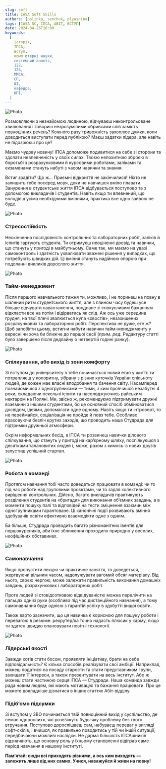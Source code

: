```yaml
---
slug: soft
title: IASA Soft Skills
authors: [polinka, senchuk, plyusnina]
tags: [IASA SC, ІПСА, ABIT, ВСТУП]
date: 2024-04-26T16:00
keywords:
  [
    історія,
    ІПСА,
    вступ,
    комп'ютерні науки,
    системний аналіз,
    122,
    124,
    ММСА,
    СП,
    ШІ,
    кафедра,
    КПІ,
  ]
---
```


![Photo](./head.png)

<!--truncate-->

Розмовляючи з незнайомою людиною, відчуваєш неконтрольоване хвилювання і говориш незрозумілими обривками слів замість повноцінних речень? Кожного разу тривожність захоплює думки, коли доводиться виступати перед публікою? Маєш задатки лідера, але навіть не підозрюєш про це?

Маємо чудову новину! ІПСА допоможе подивитися на себе зі сторони та здолати невпевненість у своїх силах. Твоєю непохитною зброєю в боротьбі з розрахунковими й курсовими роботами, заліками та екзаменами стануть набуті з часом навички та знання.

Встиг зрадіти? Що ж… Приємні відкриття не закінчилися! Ніхто не залишить тебе посеред моря, доки не навчишся вміло плавати. Занурення в студентське життя ІПСА відбувається поступово та з допомогою викладачів і студентів. Навіть якщо ти впевнений, що володієш усіма необхідними вміннями, практика все одно зайвою не буде.

![Photo](./giff.gif)

### Стресостійкість

Нескінченна послідовність контрольних та лабораторних робіт, заліків й іспитів гартують студента. Ти отримуєш неоціненні досвід та навички, що стануть у пригоді в майбутньому. Саме так, ми маємо на увазі самоконтроль і здатність ухвалювати зважені рішення у випадках, що потребують швидких дій. Ці вміння стануть надійною опорою при подоланні викликів дорослого життя.

![Photo](./giff2.gif)

### Тайм-менеджмент

Після першого навчального тижня ти, можливо, і не поринеш на повну в шалений ритм студентського життя, але з плином часу будеш усе більше відчувати навантаження, поєднане зі спокусливим бажанням відкласти все на потім і відірватись як слід. Аж ось уже середина грудня, на твої плечі звалюється купа «хвостів», незахищених розрахункових та лабораторних робіт. Перспектива не дуже, еге ж? Щоб запобігти цьому, встигни набути навички тайм-менеджменту у вересні чи хоча би ближче до першої сесії (*прим. ред.* Редактуру статті було завершено після дедлайну о четвертій годині ранку).

![Photo](./dd.png)

### Спілкування, або вихід із зони комфорту

Зі вступом до університету в тебе починається новий етап у житті: ти потрапляєш у колоритну, зібрану з різних куточків України спільноту людей, де кожен має власні вподобання та бачення світу. Насамперед познайомишся з одногрупниками — тими, з ким провчишся незабутні 4 роки, складаючи пекельні іспити та насолоджуючись райським нектаром на Поляні. Ми, звісно ж, рекомендуємо підтримувати дружні взаємини з іншими студентами, бо це основний спосіб обмінюватися досвідом, ідеями, допомагати одне одному. Навіть якщо ти інтроверт, то не переймайся, соціалізація не пройде й повз тебе. Особливо враховуючи безліч крутих заходів, що проводить наша Студрада для підтримки дружньої атмосфери.

Окрім неформальних бесід, в ІПСА ти розвинеш навички ділового спілкування, що стануть у пригоді на кар’єрному шляху, поспілкуєшся з десятками талановитих людей і, може, разом з кимось із нових друзів запустиш успішний стартап.

![Photo](./ss.png)

### Робота в команді

Протягом навчання тобі часто доведеться працювати в команді: чи то під час роботи над груповими проєктами, чи то задля колективного вирішення контрольних. Дійсно, багато викладачів практикують розділення студентів на «бригади» для виконання об’ємних завдань, а в моменти пошуку палі та відповідей на тести зміцнення взаємин між одногрупниками гарантоване. Ці канонічні події розвивають вміння здобувачів освіти ефективно взаємодіяти одне з одним.

Ба більше, Студрада проводить багато різноманітних івентів для першокурсників, аби їхнє зближення проходило природно у веселих, неофіційних обставинах. 

![Photo](./bb.png)

### Самонавчання

Якщо пропустити лекцію чи практичне заняття, то доведеться, жертвуючи вільним часом, надолужувати вагомий обсяг матеріалу. Від нього, своєю чергою, може залежати правильність виконання домашніх завдань, розрахункових і лабораторних робіт.

Проте людей зі стовідсотковою відвідуваністю можна перелічити на пальцях однієї руки (особливо під час дистанційного навчання), а тому самонавчання буде однією з гарантій успіху в здобутті вищої освіти. 

Також варто зазначити, що ця навичка є корисною для пошуку роботи і перевагою в резюме: рекрутер/ка точно надасть плюсик у карму, якщо ти здатен швидко опановувати новітні технології.

![Photo](./aa.png)

### Лідерські якості

Завжди хотів стати босом, проявляти ініціативу, брати на себе відповідальність? Є кілька способів реалізувати свої амбіції. Наприклад, можеш податися на посаду старости та стати представником групи, захищати її інтереси, а також презентувати на весь інститут. Або ж можеш стати частиною серця ІПСА — Студради. Наша команда завжди рада новим людям, які мають мотивацію та бажання працювати. Про це можете докладніше дізнатися в інших статтях Абіт-відділу.

### Підіб’ємо підсумки

Зі вступом у ЗВО починається твій повноцінний вихід у суспільство, де немає «дорослих», які розвʼяжуть будь-яку проблему без твого втручання. Поступово дорослішаєш сам, набуваєш переваг у вигляді софт-скілів, і вчишся, як правильно поводитись у тій чи іншій ситуації, передбачаючи можливі наслідки. Не дарма більшість ІПСАшників відзначають, що основну роль у їхньому становленні відіграв саме період навчання в нашому інституті.

**Пам’ятай: сюди всі приходять рівними, а ось ким виходять — залежить лише від них самих. Учися, наважуйся й живи на повну!**